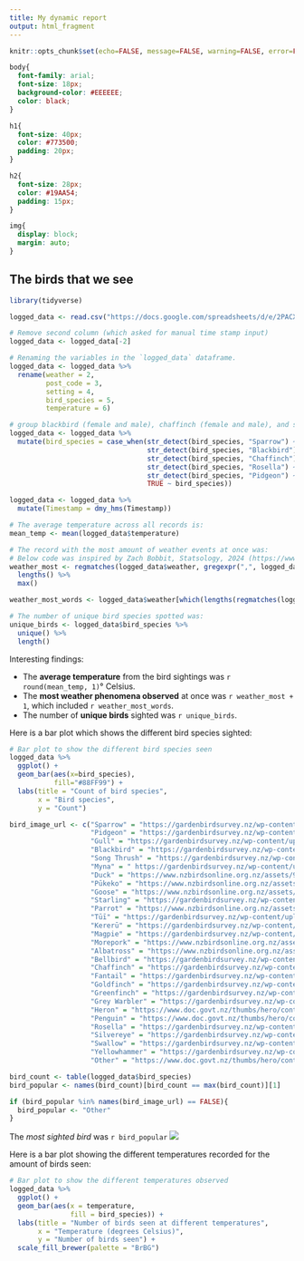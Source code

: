 ---
title: My dynamic report
output: html_fragment
---

```{r setup, include=FALSE}
knitr::opts_chunk$set(echo=FALSE, message=FALSE, warning=FALSE, error=FALSE)

```

```{css}
body{
  font-family: arial;
  font-size: 18px;
  background-color: #EEEEEE;
  color: black;
}

h1{
  font-size: 40px;
  color: #773500;
  padding: 20px;
}

h2{
  font-size: 28px;
  color: #19AA54;
  padding: 15px;
}

img{
  display: block;
  margin: auto;
}
```

## The birds that we see

<!---You need to change the contents of this Rmd! Replace the R code and markdown give below in this template document.--->

```{r load data from web}
library(tidyverse)

logged_data <- read.csv("https://docs.google.com/spreadsheets/d/e/2PACX-1vTx4qzXUuABXzuWuV6l5El_SuSGssLGo5kLCyBQ4uVAHDgKR9rjXpteaypJ_-aknNHhEc-zbg9XfSMS/pub?output=csv")
```
```{r rename variables}
# Remove second column (which asked for manual time stamp input)
logged_data <- logged_data[-2]

# Renaming the variables in the `logged_data` dataframe.
logged_data <- logged_data %>%
  rename(weather = 2,
         post_code = 3,
         setting = 4,
         bird_species = 5,
         temperature = 6)

# group blackbird (female and male), chaffinch (female and male), and sparrow (hedge and house)
logged_data <- logged_data %>%
  mutate(bird_species = case_when(str_detect(bird_species, "Sparrow") ~ "Sparrow",
                                  str_detect(bird_species, "Blackbird") ~ "Blackbird",
                                  str_detect(bird_species, "Chaffinch") ~ "Chaffinch",
                                  str_detect(bird_species, "Rosella") ~ "Rosella",
                                  str_detect(bird_species, "Pidgeon") ~ "Pigeon",
                                  TRUE ~ bird_species))

logged_data <- logged_data %>%
  mutate(Timestamp = dmy_hms(Timestamp))
```
```{r summary values}
# The average temperature across all records is:
mean_temp <- mean(logged_data$temperature)

# The record with the most amount of weather events at once was:
# Below code was inspired by Zach Bobbit, Statsology, 2024 (https://www.statology.org/r-count-occurrences-of-character-in-string/)
weather_most <- regmatches(logged_data$weather, gregexpr(",", logged_data$weather)) %>%
  lengths() %>%
  max()

weather_most_words <- logged_data$weather[which(lengths(regmatches(logged_data$weather, gregexpr(", ", logged_data$weather))) == weather_most)][1]

# The number of unique bird species spotted was:
unique_birds <- logged_data$bird_species %>%
  unique() %>%
  length()
```
Interesting findings:

* The **average temperature** from the bird sightings was `r round(mean_temp, 1)`° Celsius.
* The **most weather phenomena observed** at once was `r weather_most + 1`, which included `r weather_most_words`.
* The number of **unique birds** sighted was `r unique_birds`.

Here is a bar plot which shows the different bird species sighted:

```{r fig.width=12, fig.height=4}
# Bar plot to show the different bird species seen
logged_data %>%
  ggplot() +
  geom_bar(aes(x=bird_species),
           fill="#88FF99") +
  labs(title = "Count of bird species",
       x = "Bird species",
       y = "Count")
```
```{r}
bird_image_url <- c("Sparrow" = "https://gardenbirdsurvey.nz/wp-content/uploads/2022/02/Dunnock_istock.jpg",
                    "Pidgeon" = "https://gardenbirdsurvey.nz/wp-content/uploads/2022/02/Rock-Pigeon_Andrew-Walmsley.jpg",
                    "Gull" = "https://gardenbirdsurvey.nz/wp-content/uploads/cache/2022/02/Black-Backed-Gull_Paddy-Kemner/285460450.jpg",
                    "Blackbird" = "https://gardenbirdsurvey.nz/wp-content/uploads/cache/2022/02/Blackbird_Male_Andrew-Walmsley/2895393885.jpg",
                    "Song Thrush" = "https://gardenbirdsurvey.nz/wp-content/uploads/2022/02/Song-Thrush_Tom-Marshall.jpg",
                    "Myna" = " https://gardenbirdsurvey.nz/wp-content/uploads/2022/02/Myna_ashley-bradford.jpg",
                    "Duck" = "https://www.nzbirdsonline.org.nz/assets/95597/1691027917-mallarddrake_d803620-1024web.jpg",
                    "Pūkeko" = "https://www.nzbirdsonline.org.nz/assets/95597/1691019412-28087715254_40361f0f45_o.jpg",
                    "Goose" = "https://www.nzbirdsonline.org.nz/assets/95597/1691027668-branta-canadensis-maxima_0561.jpg",
                    "Starling" = "https://gardenbirdsurvey.nz/wp-content/uploads/cache/2022/02/Starling_Andrew-Walmsley/2383985721.jpg",
                    "Parrot" = "https://www.nzbirdsonline.org.nz/assets/95597/1691021702-sulphur-crested-20cockatoo-2cred-20hill-2c230316-2c-59webnz.jpg",
                    "Tūī" = "https://gardenbirdsurvey.nz/wp-content/uploads/cache/2022/02/Tui_istock/3229547564.jpg",
                    "Kererū" = "https://gardenbirdsurvey.nz/wp-content/uploads/cache/2022/02/kereru/999649717.jpg",
                    "Magpie" = "https://gardenbirdsurvey.nz/wp-content/uploads/cache/2022/02/magpie/1480257895.jpeg",
                    "Morepork" = "https://www.nzbirdsonline.org.nz/assets/95597/1691022045-morepork.jpg",
                    "Albatross" = "https://www.nzbirdsonline.org.nz/assets/95597/1691015452-c6ea5c1a8dfdaa06db826b097a4bb354.jpg",
                    "Bellbird" = "https://gardenbirdsurvey.nz/wp-content/uploads/cache/2022/02/Bellbird_Andrew-Walmsley-002/3369328103.jpg",
                    "Chaffinch" = "https://gardenbirdsurvey.nz/wp-content/uploads/cache/2022/02/Chaffinch_Male_Jonothan-Harrod/2317722682.jpg",
                    "Fantail" = "https://gardenbirdsurvey.nz/wp-content/uploads/2022/02/Fantail_istock.jpg",
                    "Goldfinch" = "https://gardenbirdsurvey.nz/wp-content/uploads/2022/02/Goldfinch_Tom-Marshall.jpg",
                    "Greenfinch" = "https://gardenbirdsurvey.nz/wp-content/uploads/2022/02/Greenfinch-Female_istock.jpg",
                    "Grey Warbler" = "https://gardenbirdsurvey.nz/wp-content/uploads/2022/02/Grey-Warbler_-Satyaki-Hosmane.jpg",
                    "Heron" = "https://www.doc.govt.nz/thumbs/hero/contentassets/40c9692610874062b2ba71e542a2419f/white-heron-1920-3.jpg",
                    "Penguin" = "https://www.doc.govt.nz/thumbs/hero/contentassets/4d245bc7f1874034a2dfbc26538ae7b5/fiordland-crested-penguin-a-walmsley-1920-3.jpg",
                    "Rosella" = "https://gardenbirdsurvey.nz/wp-content/uploads/cache/2022/02/Rosella_istock/2422901731.jpg",
                    "Silvereye" = "https://gardenbirdsurvey.nz/wp-content/uploads/2022/02/silvereye-bernard-spragg-CC0.jpg",
                    "Swallow" = "https://gardenbirdsurvey.nz/wp-content/uploads/2022/02/Welcome-Swallow_Tom-Marshall.jpg",
                    "Yellowhammer" = "https://gardenbirdsurvey.nz/wp-content/uploads/2022/02/Yellowhammer_Female_Jacqui-nz.jpg",
                    "Other" = "https://www.doc.govt.nz/thumbs/hero/contentassets/a450e32f0b824531858d566404c21884/southern-brown-kiwi-tokoeka-stewart-island-photo-credit-alina-thiebes1920.jpg")

bird_count <- table(logged_data$bird_species)
bird_popular <- names(bird_count)[bird_count == max(bird_count)][1]

if (bird_popular %in% names(bird_image_url) == FALSE){
  bird_popular <- "Other"
}
```
The *most sighted bird* was `r bird_popular`
![](`r bird_image_url[bird_popular]`)

Here is a bar plot showing the different temperatures recorded for the amount of birds seen:

```{r fig.width=12, fig.height=4}
# Bar plot to show the different temperatures observed
logged_data %>%
  ggplot() +
  geom_bar(aes(x = temperature,
               fill = bird_species)) +
  labs(title = "Number of birds seen at different temperatures",
       x = "Temperature (degrees Celsius)",
       y = "Number of birds seen") +
  scale_fill_brewer(palette = "BrBG")
```
